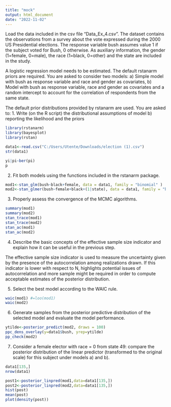 ---
title: "mock"
output: html_document
date: "2022-11-02"
---
Load the data included in the csv file “Data_Ex_4.csv”.
The dataset contains the observations from a survey about the vote expressed during the 2000 US
Presidential elections. The response variable bush assumes value 1 if the subject voted for Bush, 0
otherwise. As auxiliary information, the gender (1=female, 0=male), the race (1=black, 0=other) and the state are included in the study.

A logistic regression model needs to be estimated. The default rstanarm priors are required. You are asked to consider two models:
a) Simple model with bush as response variable and race and gender as covariates,
b) Model with bush as response variable, race and gender as covariates and a random intercept to account for the correlation of respondents from the same state.

The default prior distributions provided by rstanarm are used. You are asked to:
1. Write (on the R script) the distributional assumptions of model b) reporting the likelihood and the priors 
```{r}
library(rstanarm)
library(bayesplot)
library(rstan)
```
```{r}
data1<-read.csv("C:/Users/Utente/Downloads/election (1).csv")
str(data1)

yi|pi~ber(pi)
p
```

2. Fit both models using the functions included in the rstanarm package. 
```{r}
mod1<-stan_glm(bush~black+female, data = data1, family = "binomial" )
mod2<-stan_glmer(bush~female+black+(1|state), data = data1, family = "binomial")

```

3. Properly assess the convergence of the MCMC algorithms. 
```{r}
summary(mod1)
summary(mod2)
stan_trace(mod1)
stan_trace(mod2)
stan_ac(mod1)
stan_ac(mod2)

```

4. Describe the basic concepts of the effective sample size indicator and explain how it can be useful in the previous step.

The effective sample size indicator is used to measure the uncertainty given by the presence of the autocorrelation among realizations drawn. If this indicator is lower with respect to N, highlights potential issues of autocorrelation and more sample might be required in order to compute acceptable estimates of the posterior distribution.


5. Select the best model according to the WAIC rule. 
```{r}
waic(mod1) #=loo(mod1)
waic(mod2)


```

6. Generate samples from the posterior predictive distribution of the selected model and evaluate the model performance.
```{r}
ytilde<-posterior_predict(mod2, draws = 100)
ppc_dens_overlay(y=data1$bush, yrep=ytilde)
pp_check(mod2)

```

7. Consider a female elector with race = 0 from state 49: compare the posterior distribution of the linear predictor (transformed to the original scale) for this subject under models a) and b). 
```{r}
data1[135,]
nrow(data1)

post1<-posterior_linpred(mod1,data=data1[135,])
post2<-posterior_linpred(mod2,data=data1[135,])
hist(post)
mean(post)
plot(density(post))
 
```

